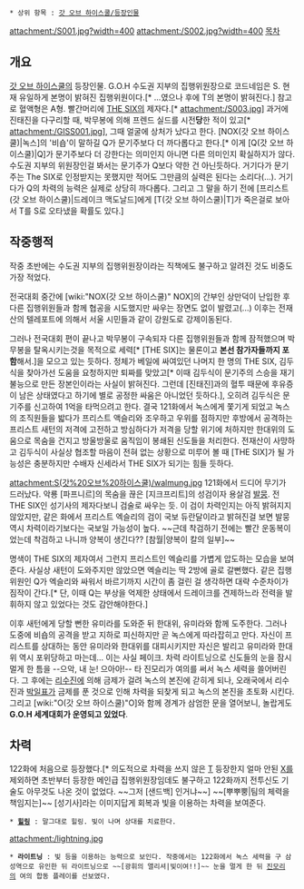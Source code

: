  * 상위 항목 : [[갓 오브 하이스쿨/등장인물]]

attachment:/S001.jpg?width=400
attachment:/S002.jpg?width=400
[[목차]]

== 개요 ==
[[갓 오브 하이스쿨]]의 등장인물. G.O.H 수도권 지부의 집행위원장으로 코드네임은 S. 현재 유일하게 본명이 밝혀진 집행위원이다.[* ...였으나 후에 T의 본명이 밝혀진다.] 참고로 혈액형은 A형. 빨간머리에 [[THE SIX]]의 제자다.[* attachment:/S003.jpg] 과거에 진태진을 다구리할 때, 박무봉에 의해 프렌드 실드를 시전'''당'''한 적이 있고[* attachment:/GISS001.jpg], 그때 얼굴에 상처가 났다고 한다. [NOX(갓 오브 하이스쿨)|녹스]의 '비숍'이 말하길 Q가 문기주보다 더 까다롭다고 한다.[* 이게 [Q(갓 오브 하이스쿨)|Q]가 문기주보다 더 강한다는 의미인지 아니면 다른 의미인지 확실하지가 않다. 수도권 지부의 위원장인걸 봐서는 문기주가 Q보다 약한 건 아닌듯하다. 거기다가 문기주는 The SIX로 인정받지는 못했지만 적어도 그만큼의 실력은 된다는 소리다(...). 거기다가 Q의 차력의 능력은 실제로 상당히 까다롭다. 그리고 그 말을 하기 전에 [프리스트(갓 오브 하이스쿨)|드레이크 맥도날드]에게 [T(갓 오브 하이스쿨)|T]가 죽은걸로 보아서 T를 S로 오타냈을 확률도 있다.]

== 작중행적 ==
작중 초반에는 수도권 지부의 집행위원장이라는 직책에도 불구하고 알려진 것도 비중도 가장 적었다.

전국대회 중간에 [wiki:"NOX(갓 오브 하이스쿨)" NOX]의 간부인 상만덕이 난입한 후 다른 집행위원들과 함께 협공을 시도했지만 싸우는 장면도 없이 발렸고(...) 이후는 전재산의 텔레포트에 의해서 서울 시민들과 같이 강원도로 강제이동된다.

그러나 전국대회 편이 끝나고 박무봉이 구속되자 다른 집행위원들과 함께 잠적했으며 박무봉을 탈옥시키는것을 목적으로 세력[* [THE SIX]는 물론이고 '''본선 참가자들까지 포함'''해서.]을 모으고 있는 듯하다. 정체가 베일에 싸여있던 나머지 한 명의 THE SIX, 김두식을 찾아가선 도움을 요청하지만 퇴짜를 맞았고[* 이때 김두식이 문기주의 스승을 재기불능으로 만든 장본인이라는 사실이 밝혀진다. 그런데 [진태진]과의 혈투 때문에 후유증이 남은 상태였다고 하기에 별로 공정한 싸움은 아니었던 듯하다.], 오히려 김두식은 문기주를 신고하여 1억을 타먹으려고 한다. 결국 121화에서 녹스에게 쫓기게 되었고 녹스의 조직원들을 밟다가 프리스트 액슬리와 조우하고 우위를 점하지만 후방에서 공격하는 프리스트 새턴의 저격에 고전하고 방심하다가 저격을 당할 위기에 처하지만 한대위의 도움으로 목숨을 건지고 방울방울로 움직임이 봉쇄된 신도들을 처리한다. 전재산이 사망하고 김두식이 사실상 협조할 마음이 전혀 없는 상황으로 미루어 볼 때 [THE SIX]가 될 가능성은 충분하지만 수배자 신세라서 THE SIX가 되기는 힘들 듯하다.

attachment:S(갓%20오브%20하이스쿨)/walmung.jpg
121화에서 드디어 무기가 드러났다. 악룡 [파프니르]의 목숨을 끊은 [지크프리트]의 성검이자 용살검 [[발뭉]]. 전 THE SIX인 성기사의 제자다보니 검술로 싸우는 듯. 이 검이 차력인지는 아직 밝혀지지 않았지만, 같은 화에서 프리스트 엑슬리의 검이 국보 듀란달이라고 밝혀진걸 보면 발뭉 역시 차력이라기보다는 국보일 가능성이 높다. ~~근데 착검하기 전에는 빨간 운동복이었는데 착검하고 나니까 양복이 생긴다?? [참월|양복이 칼의 일부]~~

명색이 THE SIX의 제자여서 그런지 프리스트인 엑슬리를 가볍게 압도하는 모습을 보여준다. 사실상 새턴이 도와주지만 않았으면 엑슬리는 딱 2방에 골로 갈뻔했다. 같은 집행위원인 Q가 엑슬리와 싸워서 바르기까지 시간이 좀 걸린 걸 생각하면 대략 수준차이가 짐작이 간다.[* 단, 이때 Q는 부상을 억제한 상태에서 드레이크를 견제하느라 전력을 발휘하지 않고 있었다는 것도 감안해야한다.]

이후 새턴에게 당할 뻔한 유미라를 도와준 뒤 한대위, 유미라와 함께 도주한다. 그러나 도중에 비숍의 공격을 받고 지하로 피신하지만 곧 녹스에게 따라잡히고 만다. 자신이 프리스트를 상대하는 동안 유미라와 한대위를 대피시키지만 자신은 발리고 유미라와 한대위 역시 포위당하고 마는데... 이는 사실 페이크. 차력 라이트닝으로 신도들의 눈을 잠시 멀게 한 틈을 --으악, 내 눈! 으아아!-- 타 진모리가 여의를 써서 녹스 세력을 쓸어버린다. 그 후에는 [[리수진]]에 의해 금제가 걸려 녹스의 본진에 갇히게 되나, 오래국에서 리수진과 [[박일표]]가 금제를 푼 것으로 인해 차력을 되찾게 되고 녹스의 본진을 초토화 시킨다. 그리고 [wiki:"O(갓 오브 하이스쿨)"O]와 함께 경계가 삼엄한 문을 열어보니, 놀랍게도 '''G.O.H 세계대회가 운영되고 있었다'''.

== 차력 ==
122화에 처음으로 등장했다.[* 의도적으로 차력을 쓰지 않은 [[T(갓 오브 하이스쿨)|T]] 등장한지 얼마 안된 [[X(갓 오브 하이스쿨)|X]]를 제외하면 초반부터 등장한 메인급 집행위원장임데도 불구하고 122화까지 전투신도 기술도 아무것도 나온 것이 없었다. ~~그저 [샌드백] 인거냐~~] ~~[뿌뿌뿡|팀의 체력을 책임지는]~~ [성기사]라는 이미지답게 회복과 빛을 이용하는 차력을 보여준다.

 * '''[[힐링]]''' : 말그대로 힐링. 빛이 나며 상대를 치료한다.

attachment:/lightning.jpg
 * '''라이트닝''' : 빛 등을 이용하는 능력으로 보인다. 작중에서는 122화에서 녹스 세력을 구 삼성역으로 유인한 뒤 라이트닝으로 ~~[광휘의 앨리셔|빛이여!!]~~ 눈을 멀게 한 뒤 [[진모리]]의 여의 합동 플레이를 선보였다.
